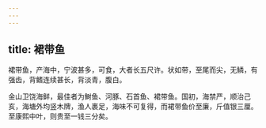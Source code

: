 ```yaml
---
---
---
```

title: 裙带鱼
---



裙带鱼，产海中，宁波甚多，可食，大者长五尺许。状如带，至尾而尖，无鳞，有强齿，背鳍连续甚长，背淡青，腹白。

金山卫饶海鲜，最佳者为鲥鱼、河豚、石首鱼、裙带鱼。国初，海禁严，顺治己亥，海塘外均竖木牌，渔人裹足，海味不可复得，而裙带鱼价至廉，斤值银三厘。至康熙中叶，则贵至一钱三分矣。